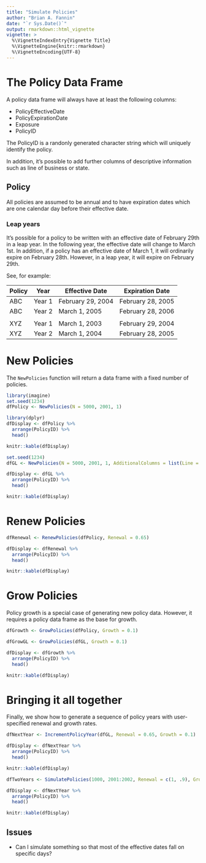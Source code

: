 ```yaml
---
title: "Simulate Policies"
author: "Brian A. Fannin"
date: "`r Sys.Date()`"
output: rmarkdown::html_vignette
vignette: >
  %\VignetteIndexEntry{Vignette Title}
  %\VignetteEngine{knitr::rmarkdown}
  %\VignetteEncoding{UTF-8}
---
```


# The Policy Data Frame

A policy data frame will always have at least the following columns:

* PolicyEffectiveDate
* PolicyExpirationDate
* Exposure
* PolicyID

The PolicyID is a randonly generated character string which will uniquely identify the policy. 

In addition, it's possible to add further columns of descriptive information such as line of business or state.

## Policy 
All policies are assumed to be annual and to have expiration dates which are one calendar day before their effective date. 

### Leap years

It's possible for a policy to be written with an effective date of February 29th in a leap year. In the following year, the effective date will change to March 1st. In addition, if a policy has an effective date of March 1, it will ordinarily expire on February 28th. However, in a leap year, it will expire on February 29th.

See, for example:

| Policy | Year    | Effective Date    | Expiration Date     |
| ------ | ------- | ----------------- | ------------------- |
| ABC    | Year 1  | February 29, 2004 | February 28, 2005   |
| ABC    | Year 2  | March 1, 2005     | February 28, 2006   |
|        |         |                   |                     |
| XYZ    | Year 1  | March 1, 2003     | February 29, 2004   |
| XYZ    | Year 2  | March 1, 2004     | February 28, 2005   |


# New Policies

The `NewPolicies` function will return a data frame with a fixed number of policies.

```r
library(imagine)
set.seed(1234)
dfPolicy <- NewPolicies(N = 5000, 2001, 1)
```

```r
library(dplyr)
dfDisplay <- dfPolicy %>% 
  arrange(PolicyID) %>% 
  head()

knitr::kable(dfDisplay)
```

```r
set.seed(1234)
dfGL <- NewPolicies(N = 5000, 2001, 1, AdditionalColumns = list(Line = "GL", State = "CA"))
```

```r
dfDisplay <- dfGL %>% 
  arrange(PolicyID) %>% 
  head()

knitr::kable(dfDisplay)
```

# Renew Policies

```r
dfRenewal <- RenewPolicies(dfPolicy, Renewal = 0.65)
```

```r
dfDisplay <- dfRenewal %>% 
  arrange(PolicyID) %>% 
  head()

knitr::kable(dfDisplay)
```

# Grow Policies

Policy growth is a special case of generating new policy data. However, it requires a policy data frame as the base for growth.

```r
dfGrowth <- GrowPolicies(dfPolicy, Growth = 0.1)
```

```r
dfGrowGL <- GrowPolicies(dfGL, Growth = 0.1)
```


```r
dfDisplay <- dfGrowth %>% 
  arrange(PolicyID) %>% 
  head()

knitr::kable(dfDisplay)
```

# Bringing it all together

Finally, we show how to generate a sequence of policy years with user-specified renewal and growth rates.

```r
dfNextYear <- IncrementPolicyYear(dfGL, Renewal = 0.65, Growth = 0.1)
```

```r
dfDisplay <- dfNextYear %>% 
  arrange(PolicyID) %>% 
  head()

knitr::kable(dfDisplay)
```

```r
dfTwoYears <- SimulatePolicies(1000, 2001:2002, Renewal = c(1, .9), Growth = c(0, .05))
```

```r
dfDisplay <- dfNextYear %>% 
  arrange(PolicyID) %>% 
  head()

knitr::kable(dfDisplay)
```


## Issues

* Can I simulate something so that most of the effective dates fall on specific days?
